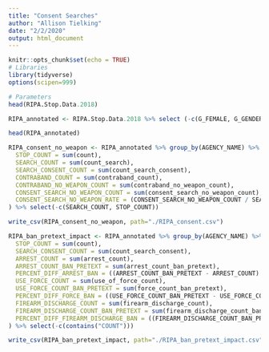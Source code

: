 ```yaml
---
title: "Consent Searches"
author: "Allison Tielking"
date: "2/2/2020"
output: html_document
---
```


```r
knitr::opts_chunk$set(echo = TRUE)
# Libraries
library(tidyverse)
options(scipen=999)
```


```r
# Parameters
head(RIPA.Stop.Data.2018)

RIPA_annotated <- RIPA.Stop.Data.2018 %>% select (-c(G_FEMALE, G_GENDER_NONCONFORMING, G_MALE, G_TRANSGENDER_MAN, G_TRANSGENDER_WOMAN, G_FULL, G_MULTIGENDER)) %>% select(1:14, GENDER, everything()) %>% mutate(ADS_SEARCH_PERSON = replace_na(ADS_SEARCH_PERSON, 0)) %>% mutate(ADS_SEARCH_PROPERTY = replace_na(ADS_SEARCH_PROPERTY, 0)) %>% mutate(BFS_CONSENT_GIVEN = replace_na(BFS_CONSENT_GIVEN, 0)) %>% mutate(BFS_OFFICER_SAFETY = replace_na(BFS_OFFICER_SAFETY, 0)) %>% mutate(BFS_SEARCH_WARRANT = replace_na(BFS_SEARCH_WARRANT, 0)) %>% mutate(BFS_PAROLE = replace_na(BFS_PAROLE, 0)) %>% mutate(BFS_SUSPECT_WEAPON = replace_na(BFS_SUSPECT_WEAPON, 0)) %>% mutate(BFS_VISIBLE_CONTRABAND = replace_na(BFS_VISIBLE_CONTRABAND, 0)) %>% mutate(BFS_ODOR_CONTRABAND = replace_na(BFS_ODOR_CONTRABAND, 0)) %>% mutate(BFS_CANINE_DETECT = replace_na(BFS_CANINE_DETECT, 0)) %>% mutate(BFS_EVIDENCE = replace_na(BFS_EVIDENCE, 0)) %>% mutate(BFS_INCIDENT = replace_na(BFS_INCIDENT, 0)) %>% mutate(BFS_EXIGENT_CIRCUM = replace_na(BFS_EXIGENT_CIRCUM, 0)) %>% mutate(BFS_VEHICLE_INVENT = replace_na(BFS_VEHICLE_INVENT, 0)) %>% mutate(BFS_SCHOOL_POLICY = replace_na(BFS_SCHOOL_POLICY, 0)) 

head(RIPA_annotated)
```


```r
RIPA_consent_no_weapon <- RIPA_annotated %>% group_by(AGENCY_NAME) %>% mutate(count = 1) %>% mutate(count_search = ifelse(ADS_SEARCH_PERSON == 1 |  ADS_SEARCH_PROPERTY == 1, 1, 0)) %>% mutate(count_search_consent = ifelse(count_search == 1 & (BFS_CONSENT_GIVEN == 1 & BFS_OFFICER_SAFETY == 0 & BFS_SEARCH_WARRANT == 0 & BFS_PAROLE == 0 & BFS_SUSPECT_WEAPON == 0 & BFS_VISIBLE_CONTRABAND == 0 & BFS_ODOR_CONTRABAND == 0 & BFS_CANINE_DETECT == 0 & BFS_EVIDENCE == 0 & BFS_INCIDENT == 0 & BFS_EXIGENT_CIRCUM == 0 & BFS_VEHICLE_INVENT == 0 & BFS_SCHOOL_POLICY == 0), 1, 0)) %>% mutate(contraband_count = ifelse(CED_NONE_CONTRABAND == 0 & count_search == 1, 1, 0)) %>% mutate(contraband_no_weapon_count = count_search == 1 & CED_FIREARM == 0 & CED_AMMUNITION == 0 & CED_WEAPON == 0) %>% mutate(consent_search_no_weapon_count = contraband_no_weapon_count == 1 & count_search_consent == 1) %>% summarize(
  STOP_COUNT = sum(count),
  SEARCH_COUNT = sum(count_search),
  SEARCH_CONSENT_COUNT = sum(count_search_consent),
  CONTRABAND_COUNT = sum(contraband_count),
  CONTRABAND_NO_WEAPON_COUNT = sum(contraband_no_weapon_count),
  CONSENT_SEARCH_NO_WEAPON_COUNT = sum(consent_search_no_weapon_count),
  CONSENT_SEARCH_NO_WEAPON_RATE = (CONSENT_SEARCH_NO_WEAPON_COUNT / SEARCH_CONSENT_COUNT) * 100
) %>% select(-c(SEARCH_COUNT, STOP_COUNT))

write_csv(RIPA_consent_no_weapon, path="./RIPA_consent.csv")

```

```r
RIPA_ban_pretext_impact <- RIPA_annotated %>% group_by(AGENCY_NAME) %>% mutate(count = 1) %>% mutate(count_search = ifelse(ADS_SEARCH_PERSON == 1 |  ADS_SEARCH_PROPERTY == 1, 1, 0)) %>% mutate(count_search_consent = ifelse(count_search == 1 & (BFS_CONSENT_GIVEN == 1 & BFS_OFFICER_SAFETY == 0 & BFS_SEARCH_WARRANT == 0 & BFS_PAROLE == 0 & BFS_SUSPECT_WEAPON == 0 & BFS_VISIBLE_CONTRABAND == 0 & BFS_ODOR_CONTRABAND == 0 & BFS_CANINE_DETECT == 0 & BFS_EVIDENCE == 0 & BFS_INCIDENT == 0 & BFS_EXIGENT_CIRCUM == 0 & BFS_VEHICLE_INVENT == 0 & BFS_SCHOOL_POLICY == 0), 1, 0)) %>% mutate(arrest_count = ifelse(ROS_CUSTODIAL_WITHOUT_WARRANT == 1, 1, 0)) %>% mutate(use_of_force_count = ifelse(ADS_FIREARM_POINT == 1 | ADS_FIREARM_DISCHARGE == 1 | ADS_BATON == 1 | ADS_CHEM_SPRAY == 1 | ADS_IMPACT_DISCHARGE == 1 | ADS_CANINE_BITE == 1 | ADS_ELECT_DEVICE == 1 | ADS_OTHER_CONTACT == 1, 1, 0)) %>% mutate(firearm_discharge_count = ifelse(ADS_FIREARM_DISCHARGE == 1, 1, 0)) %>% mutate(arrest_count_ban_pretext = ifelse(arrest_count == 1 & count_search_consent == 0, 1, 0)) %>% mutate(force_count_ban_pretext = ifelse(use_of_force_count == 1 & count_search_consent == 0, 1, 0)) %>% mutate(firearm_discharge_count_ban_pretext = ifelse(firearm_discharge_count == 1 & count_search_consent == 0, 1, 0)) %>% summarize(
  STOP_COUNT = sum(count),
  SEARCH_CONSENT_COUNT = sum(count_search_consent),
  ARREST_COUNT = sum(arrest_count),
  ARREST_COUNT_BAN_PRETEXT = sum(arrest_count_ban_pretext),
  PERCENT_DIFF_ARREST_BAN = ((ARREST_COUNT_BAN_PRETEXT - ARREST_COUNT) / ARREST_COUNT) * 100,
  USE_FORCE_COUNT = sum(use_of_force_count),
  USE_FORCE_COUNT_BAN_PRETEXT = sum(force_count_ban_pretext),
  PERCENT_DIFF_FORCE_BAN = ((USE_FORCE_COUNT_BAN_PRETEXT - USE_FORCE_COUNT) / USE_FORCE_COUNT) * 100,
  FIREARM_DISCHARGE_COUNT = sum(firearm_discharge_count),
  FIREARM_DISCHARGE_COUNT_BAN_PRETEXT = sum(firearm_discharge_count_ban_pretext),
  PERCENT_DIFF_FIREARM_DISCHARGE_BAN = ((FIREARM_DISCHARGE_COUNT_BAN_PRETEXT - FIREARM_DISCHARGE_COUNT) / FIREARM_DISCHARGE_COUNT) * 100
) %>% select(-c(contains("COUNT")))

write_csv(RIPA_ban_pretext_impact, path="./RIPA_ban_pretext_impact.csv")

```

